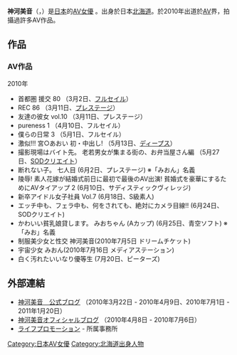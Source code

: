 {{AV女優|
|モデル名=神河 美音
|ふりがな=かみかわ みおん
|画像ファイル=
|別名=
|愛称=
|生年=1989
|生月=5
|生日=6
|出身地={{JPN}}・[[北海道|北海道]]
|血液型=[[ABO式血液型|O型]]
|時点=2010年
|身長=158
|体重=
|バスト=81
|ウエスト=58
|ヒップ=83
|カップ=
|股下=
|靴=
|身体備考=
|ジャンル=[[日本成人影片|AV]]
|AV出演期間=2010年 - 2011年
|活動備考=
|他の活動=
|その他=
}}
{{japanese|japanese=神河 美音|kana=かみかわ みおん|romaji=Kamikawa Mion}}
'''神河美音'''（{{lang-ja|かみかわ みおん}}，{{bd|1989年|5月6日}}）是[[日本|日本]]的[[AV女優|AV女優]] 。出身於日本[[北海道|北海道]]。於2010年出道於[[AV|AV]]界，拍攝過許多AV作品。

== 作品 == 
=== AV作品 === 
;2010年
* 首都圏 援交 80 （3月2日、[[プレステージ_(アダルトビデオ)|フルセイル]]）
* REC 86 （3月11日、[[プレステージ_(アダルトビデオ)|プレステージ]]）
* 友達の彼女 vol.10 （3月11日、プレステージ）
* pureness 1 （4月10日、フルセイル）
* 僕らの日常 3 （5月1日、フルセイル）
* 激似!!! 宮○あおい 初・中出し! （5月13日、[[ディープス|ディープス]]）
* 撮影現場はバイト先。 老若男女が集まる街の、お弁当屋さん編 （5月27日、[[SODクリエイト|SODクリエイト]]）
* 断れない子。 七人目 (6月2日、プレステージ) ※「みおん」名義
* 陵辱! 素人花嫁が結婚式前日に最初で最後のAV出演! 貧婚式を豪華にするためにAVタイアップ 2 (6月10日、サディスティックヴィレッジ)
* 新卒アイドル女子社員 Vol.7 (6月18日、S級素人)
* エッチ中も、フェラ中も、何をされても、絶対にカメラ目線!! (6月24日、SODクリエイト)
* かわいい貧乳娘貸します。 みおちゃん (Aカップ) (6月25日、青空ソフト) ※「みお」名義
* 制服美少女と性交 神河美音(2010年7月5日 ドリームチケット)
* 宇宙少女 みおん(2010年7月16日 メディアステーション)
* 白く汚れたいいなり優等生 (7月20日、ピーターズ)

== 外部連結 == 
* [http://blog.livedoor.jp/kamikawa_mion/ 神河美音　公式ブログ] {{Wayback|url=http://blog.livedoor.jp/kamikawa_mion/ |date=20130110123247 }} （2010年3月22日 - 2010年4月9日、2010年7月1日 - 2011年1月20日）
* [https://web.archive.org/web/20110301103634/http://av-blog.jp/kamikawa_mion/ 神河美音オフィシャルブログ] （2010年4月8日 - 2010年7月6日）
* [https://web.archive.org/web/20110307194256/http://www.life-promotion.com/pc/ ライフプロモーション] - 所属事務所

{{DEFAULTSORT:Kamikawa Mion}}
[[Category:日本AV女優|Category:日本AV女優]]
[[Category:北海道出身人物|Category:北海道出身人物]]


{{Pornstar-stub}}